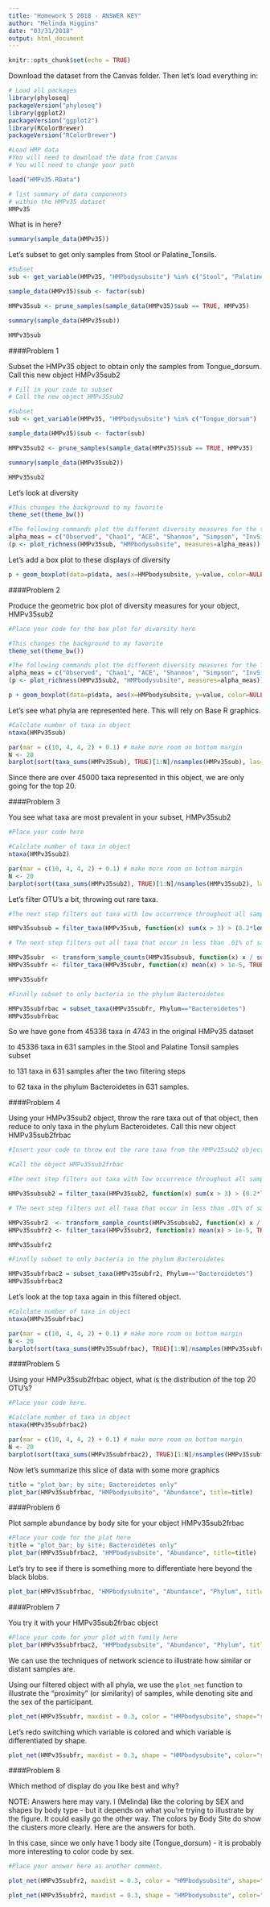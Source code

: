 ```yaml
---
title: "Homework 5 2018 - ANSWER KEY"
author: "Melinda Higgins"
date: "03/31/2018"
output: html_document
---
```


```r
knitr::opts_chunk$set(echo = TRUE)
```

Download the dataset from the Canvas folder. Then let's load everything in:

```r
# Load all packages
library(phyloseq)
packageVersion("phyloseq")
library(ggplot2) 
packageVersion("ggplot2")
library(RColorBrewer)
packageVersion("RColorBrewer")

#Load HMP data
#You will need to download the data from Canvas
# You will need to change your path

load("HMPv35.RData")

# list summary of data components
# within the HMPv35 dataset
HMPv35

```

What is in here?

```r
summary(sample_data(HMPv35))
```

Let's subset to get only samples from Stool or Palatine_Tonsils.

```r
#Subset 
sub <- get_variable(HMPv35, "HMPbodysubsite") %in% c("Stool", "Palatine_Tonsils")

sample_data(HMPv35)$sub <- factor(sub)

HMPv35sub <- prune_samples(sample_data(HMPv35)$sub == TRUE, HMPv35)

summary(sample_data(HMPv35sub))

HMPv35sub
```

####Problem 1

Subset the HMPv35 object to obtain only the samples from Tongue_dorsum. Call this new object HMPv35sub2

```r
# Fill in your code to subset
# Call the new object HMPv35sub2

#Subset 
sub <- get_variable(HMPv35, "HMPbodysubsite") %in% c("Tongue_dorsum")

sample_data(HMPv35)$sub <- factor(sub)

HMPv35sub2 <- prune_samples(sample_data(HMPv35)$sub == TRUE, HMPv35)

summary(sample_data(HMPv35sub2))

HMPv35sub2
```

Let's look at diversity

```r

#This changes the background to my favorite
theme_set(theme_bw())

#The following commands plot the different diversity measures for the two different body sites.
alpha_meas = c("Observed", "Chao1", "ACE", "Shannon", "Simpson", "InvSimpson")
(p <- plot_richness(HMPv35sub, "HMPbodysubsite", measures=alpha_meas))

```

Let's add a box plot to these displays of diversity

```r

p + geom_boxplot(data=p$data, aes(x=HMPbodysubsite, y=value, color=NULL), alpha=0.1)

```

####Problem 2

Produce the geometric box plot of diversity measures for your object, HMPv35sub2

```r
#Place your code for the box plot for diversity here

#This changes the background to my favorite
theme_set(theme_bw())

#The following commands plot the different diversity measures for the Tongue_dorsum body site.
alpha_meas = c("Observed", "Chao1", "ACE", "Shannon", "Simpson", "InvSimpson")
(p <- plot_richness(HMPv35sub2, "HMPbodysubsite", measures=alpha_meas))

p + geom_boxplot(data=p$data, aes(x=HMPbodysubsite, y=value, color=NULL), alpha=0.1)
```


Let's see what phyla are represented here. This will rely on Base R graphics.

```r

#Calclate number of taxa in object
ntaxa(HMPv35sub)

par(mar = c(10, 4, 4, 2) + 0.1) # make more room on bottom margin
N <- 20
barplot(sort(taxa_sums(HMPv35sub), TRUE)[1:N]/nsamples(HMPv35sub), las=2)

```


Since there are over 45000 taxa represented in this object, we are only going for the top 20.

####Problem 3

You see what taxa are most prevalent in your subset, HMPv35sub2

```r
#Place your code here

#Calclate number of taxa in object
ntaxa(HMPv35sub2)

par(mar = c(10, 4, 4, 2) + 0.1) # make more room on bottom margin
N <- 20
barplot(sort(taxa_sums(HMPv35sub2), TRUE)[1:N]/nsamples(HMPv35sub2), las=2)
```


Let's filter OTU's a bit, throwing out rare taxa. 

```r

#The next step filters out taxa with low occurrence throughout all samples

HMPv35subsub = filter_taxa(HMPv35sub, function(x) sum(x > 3) > (0.2*length(x)), TRUE)

# The next step filters out all taxa that occur in less than .01% of samples

HMPv35subr  <- transform_sample_counts(HMPv35subsub, function(x) x / sum(x) )
HMPv35subfr <- filter_taxa(HMPv35subr, function(x) mean(x) > 1e-5, TRUE)

HMPv35subfr

#Finally subset to only bacteria in the phylum Bacteroidetes

HMPv35subfrbac = subset_taxa(HMPv35subfr, Phylum=="Bacteroidetes")
HMPv35subfrbac

```

So we have gone from 45336 taxa in 4743 in the original HMPv35 dataset

to 45336 taxa in 631 samples in the Stool and Palatine Tonsil samples subset

to 131 taxa in 631 samples after the two filtering steps 

to 62 taxa in the phylum Bacteroidetes in 631 samples.

####Problem 4

Using your HMPv35sub2 object, throw the rare taxa out of that object, then reduce to only taxa in the phylum Bacteroidetes. Call this new object HMPv35sub2frbac 

```r
#Insert your code to throw out the rare taxa from the HMPv35sub2 object

#Call the object HMPv35sub2frbac

#The next step filters out taxa with low occurrence throughout all samples

HMPv35subsub2 = filter_taxa(HMPv35sub2, function(x) sum(x > 3) > (0.2*length(x)), TRUE)

# The next step filters out all taxa that occur in less than .01% of samples

HMPv35subr2  <- transform_sample_counts(HMPv35subsub2, function(x) x / sum(x) )
HMPv35subfr2 <- filter_taxa(HMPv35subr2, function(x) mean(x) > 1e-5, TRUE)

HMPv35subfr2

#Finally subset to only bacteria in the phylum Bacteroidetes

HMPv35subfrbac2 = subset_taxa(HMPv35subfr2, Phylum=="Bacteroidetes")
HMPv35subfrbac2


```

Let's look at the top taxa again in this filtered object.

```r

#Calclate number of taxa in object
ntaxa(HMPv35subfrbac)

par(mar = c(10, 4, 4, 2) + 0.1) # make more room on bottom margin
N <- 20
barplot(sort(taxa_sums(HMPv35subfrbac), TRUE)[1:N]/nsamples(HMPv35subfrbac), las=2)

```

####Problem 5

Using your HMPv35sub2frbac object, what is the distribution of the top 20 OTU's?

```r
#Place your code here.

#Calclate number of taxa in object
ntaxa(HMPv35subfrbac2)

par(mar = c(10, 4, 4, 2) + 0.1) # make more room on bottom margin
N <- 20
barplot(sort(taxa_sums(HMPv35subfrbac2), TRUE)[1:N]/nsamples(HMPv35subfrbac2), las=2)

```

Now let's summarize this slice of data with some more graphics

```r

title = "plot_bar; by site; Bacteroidetes only"
plot_bar(HMPv35subfrbac, "HMPbodysubsite", "Abundance", title=title)

```

####Problem 6

Plot sample abundance by body site for your object HMPv35sub2frbac

```r
#Place your code for the plat here
title = "plot_bar; by site; Bacteroidetes only"
plot_bar(HMPv35subfrbac2, "HMPbodysubsite", "Abundance", title=title)
```


Let's try to see if there is something more to differentiate here beyond the black blobs.

```r

plot_bar(HMPv35subfrbac, "HMPbodysubsite", "Abundance", "Phylum", title=title)

```

####Problem 7

You try it with your HMPv35sub2frbac object

```r
#Place your code for your plot with family here
plot_bar(HMPv35subfrbac2, "HMPbodysubsite", "Abundance", "Phylum", title=title)
```


We can use the techniques of network science to illustrate how similar or distant samples are.

Using our filtered object with all phyla, we use the `plot_net` function to illustrate the "proximity" (or similarity) of samples, while denoting site and the sex of the participant.

```r
plot_net(HMPv35subfr, maxdist = 0.3, color = "HMPbodysubsite", shape="sex")
```

Let's redo switching which variable is colored and which variable is differentiated by shape.

```r
plot_net(HMPv35subfr, maxdist = 0.3, shape = "HMPbodysubsite", color="sex")
```

####Problem 8

Which method of display do you like best and why?

NOTE: Answers here may vary. I (Melinda) like the coloring by SEX and shapes by body type - but it depends on what you're trying to illustrate by the figure. It could easily go the other way. The colors by Body Site do show the clusters more clearly. Here are the answers for both.

In this case, since we only have 1 body site (Tongue_dorsum) - it is probably more interesting to color code by sex.

```r
#Place your answer here as another comment.

plot_net(HMPv35subfr2, maxdist = 0.3, color = "HMPbodysubsite", shape="sex")

plot_net(HMPv35subfr2, maxdist = 0.3, shape = "HMPbodysubsite", color="sex")
```
